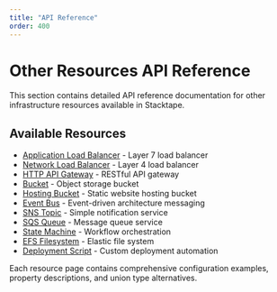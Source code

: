 ```yaml
---
title: "API Reference"
order: 400
---
```


# Other Resources API Reference

This section contains detailed API reference documentation for other infrastructure resources available in Stacktape.

## Available Resources

- [Application Load Balancer](./api-reference/application-load-balancer) - Layer 7 load balancer
- [Network Load Balancer](./api-reference/network-load-balancer) - Layer 4 load balancer
- [HTTP API Gateway](./api-reference/http-api-gateway) - RESTful API gateway
- [Bucket](./api-reference/bucket) - Object storage bucket
- [Hosting Bucket](./api-reference/hosting-bucket) - Static website hosting bucket
- [Event Bus](./api-reference/event-bus) - Event-driven architecture messaging
- [SNS Topic](./api-reference/sns-topic) - Simple notification service
- [SQS Queue](./api-reference/sqs-queue) - Message queue service
- [State Machine](./api-reference/state-machine) - Workflow orchestration
- [EFS Filesystem](./api-reference/efs-filesystem) - Elastic file system
- [Deployment Script](./api-reference/deployment-script) - Custom deployment automation

Each resource page contains comprehensive configuration examples, property descriptions, and union type alternatives.
